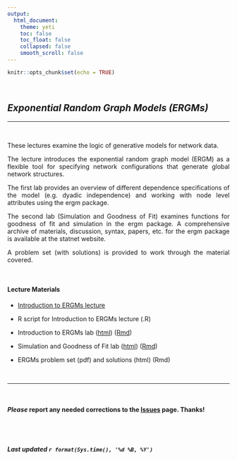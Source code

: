 ```yaml
---
output: 
  html_document:
    theme: yeti
    toc: false
    toc_float: false
    collapsed: false
    smooth_scroll: false
---
```


<style>
body {
text-align: justify}
</style>

```r
knitr::opts_chunk$set(echo = TRUE)
```

<br>

## *Exponential Random Graph Models (ERGMs)*

----

<br>

These lectures examine the logic of generative models for network data.   

The lecture introduces the exponential random graph model (ERGM) as a flexible tool for specifying network configurations that generate global network structures.  

The first lab provides an overview of different dependence specifications of the model (e.g. dyadic independence) and working with node level attributes using the ergm package.  

The second lab (Simulation and Goodness of Fit) examines functions for goodness of fit and simulation in the ergm package. A comprehensive archive of materials, discussion, syntax, papers, etc. for the ergm package is available at the statnet website.  

A problem set (with solutions) is provided to work through the material covered.

<br>

#### Lecture Materials  

  + [Introduction to ERGMs lecture](_lectures/lecture-09-ergm-intro.pdf)
  
  + R script for Introduction to ERGMs lecture (.R)  
  
  + Introduction to ERGMs lab ([html](_labs\lab-09-ergm-intro.html)) ([Rmd](_labs\lab-09-ergm-intro.Rmd))  
  
  + Simulation and Goodness of Fit lab ([html](_labs\lab-10-ergm-gof.html)) ([Rmd](_labs\lab-10-ergm-gof.Rmd))  
  
  + ERGMs problem set (pdf) and solutions (html) (Rmd)

<br>

____

<br>

#### ***Please*** report any needed corrections to the [Issues](https://github.com/jacobtnyoung/SAND/issues) page. Thanks!

<br>
<br>


###### ***Last updated `r format(Sys.time(), '%d %B, %Y')`***